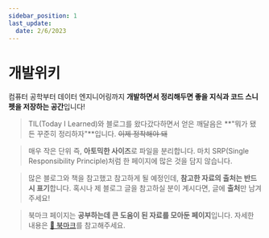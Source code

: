 ```yaml
---
sidebar_position: 1
last_update:
  date: 2/6/2023
---
```


# 개발위키

컴퓨터 공학부터 데이터 엔지니어링까지 **개발하면서 정리해두면 좋을 지식과 코드 스니펫을 저장하는 공간**입니다!

> TIL(Today I Learned)와 블로그를 왔다갔다하면서 얻은 깨달음은 **"뭐가 됐든 꾸준히 정리하자"**입니다. ~~이제 정착해야 돼~~

> 매우 작은 단위 즉, **아토믹한 사이즈**로 파일을 분리합니다. 마치 SRP(Single Responsibility Principle)처럼 한 페이지에 많은 것을 담지 않습니다.

> 많은 블로그와 책을 참고했고 참고하게 될 예정인데, **참고한 자료의 출처는 반드시 표기**합니다. 혹시나 제 블로그 글을 참고하실 분이 계시다면, 글에 **출처**만 남겨주세요!

> 북마크 페이지는 **공부하는데 큰 도움이 된 자료를 모아둔 페이지**입니다. 자세한 내용은 [🔗 북마크](/wiki/bookmark)를 참고해주세요.
